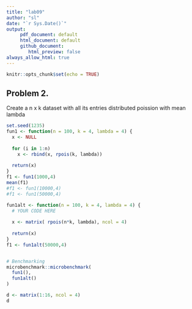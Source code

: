 ```yaml
---
title: "lab09"
author: "sl"
date: "`r Sys.Date()`"
output: 
     pdf_document: default
     html_document: default
     github_document:
        html_preview: false
always_allow_html: true
---
```


```r
knitr::opts_chunk$set(echo = TRUE)
```

## Problem 2.

Create a n x k dataset with all its entries distributed poission with mean lambda
```r
set.seed(1235)
fun1 <- function(n = 100, k = 4, lambda = 4) {
  x <- NULL
  
  for (i in 1:n)
    x <- rbind(x, rpois(k, lambda))
  
  return(x)
}
f1 <- fun1(1000,4)
mean(f1)
#f1 <- fun1(10000,4)
#f1 <- fun1(50000,4)

fun1alt <- function(n = 100, k = 4, lambda = 4) {
  # YOUR CODE HERE
  
  x <- matrix( rpois(n*k, lambda), ncol = 4)
  
  return(x)
}
f1 <- fun1alt(50000,4)


# Benchmarking
microbenchmark::microbenchmark(
  fun1(),
  fun1alt()
)
```


```r
d <- matrix(1:16, ncol = 4)
d
```

```r

```




